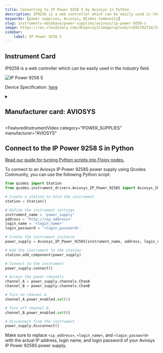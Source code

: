 ```yaml
---
title: Connecting to IP Power 9258 S by Aviosys in Python
description: IP9258 is a web controller which can be easily used in the industry field
keywords: [power supplies, Aviosys, QCodes Community] 
slug: instruments-database/power-supplies/aviosys/ip-power-9258-s 
image: https://res.cloudinary.com/dhopxs1y3/image/upload/v1691782718/Instruments/Power%20Supplies/IP-Power-9258-S/IP-Power-9258-S.png
sidebar:
    label: IP Power 9258 S 
---
```



## Instrument Card

IP9258 is a web controller which can be easily used in the industry field


![IP Power 9258 S](https://res.cloudinary.com/dhopxs1y3/image/upload/v1691782718/Instruments/Power%20Supplies/IP-Power-9258-S/IP-Power-9258-S.png)

Device Specification: [here](https://www.aviosys.com/products/downloads/manuals/power/9258S-T-SP-TP_manual.pdf)

<details style={{ marginTop: "15px"}}>
<summary><h2 style={{display:'inline'}}>Manufacturer card: AVIOSYS</h2></summary>

![AVIOSYS](https://res.cloudinary.com/dhopxs1y3/image/upload/v1692126000/Instruments/Vendor%20Logos/Aviosys.png)

**Aviosys** IP POWER is a remote power management device that allows you to control power on/off and monitor power status of connected devices

- Headquarters: Taiwan
- Yearly Revenue (millions, USD): 5
- Vendor Website: [here](https://www.aviosys.com/)

</details>


<FeaturedInstrumentVideo
  category="POWER_SUPPLIES"
  manufacturer="AVIOSYS"
></FeaturedInstrumentVideo>

## Connect to the IP Power 9258 S in Python

[Read our guide for turning Python scripts into Flojoy nodes.](https://docs.flojoy.ai/contribution/blocks/custom-flojoy-block/)


<Tabs>

<TabItem value="Flojoy" label="Flojoy" className="flojoy-instrument-tabs">

<NodeCardCollection category='POWER_SUPPLIES' manufacturer='AVIOSYS'></NodeCardCollection>

</TabItem>
<TabItem value="QCodes Community" label="QCodes Community">

To connect to an Aviosys IP Power 9258S power supply using Qcodes Community, you can use the following Python script:

```python
from qcodes import Station
from qcodes.instrument_drivers.Aviosys_IP_Power_9258S import Aviosys_IP_Power_9258S

# Create a station to hold the instrument
station = Station()

# Define the instrument settings
instrument_name = 'power_supply'
address = 'http://<ip_address>'
login_name = '<login_name>'
login_password = '<login_password>'

# Create the instrument instance
power_supply = Aviosys_IP_Power_9258S(instrument_name, address, login_name, login_password)

# Add the instrument to the station
station.add_component(power_supply)

# Connect to the instrument
power_supply.connect()

# Access the power channels
channel_A = power_supply.channels.ChanA
channel_B = power_supply.channels.ChanB

# Turn on channel A
channel_A.power_enabled.set(1)

# Turn off channel B
channel_B.power_enabled.set(0)

# Disconnect from the instrument
power_supply.disconnect()
```

Make sure to replace `<ip_address>`, `<login_name>`, and `<login_password>` with the actual IP address, login name, and login password of your Aviosys IP Power 9258S power supply.

</TabItem>
</Tabs>